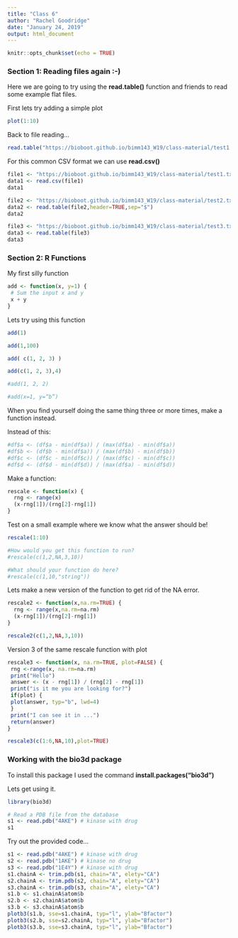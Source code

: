 ```yaml
---
title: "Class 6"
author: "Rachel Goodridge"
date: "January 24, 2019"
output: html_document
---
```


```r
knitr::opts_chunk$set(echo = TRUE)
```

### Section 1: Reading files again :-)

Here we are going to try using the **read.table()** function and friends to read some example flat files.

First lets try adding a simple plot

```r
plot(1:10)
```

Back to file reading...

```r
read.table("https://bioboot.github.io/bimm143_W19/class-material/test1.txt",header=TRUE,sep=",")
```

For this common CSV format we can use **read.csv()**

```r
file1 <- "https://bioboot.github.io/bimm143_W19/class-material/test1.txt"
data1 <- read.csv(file1)
data1
```
```r
file2 <- "https://bioboot.github.io/bimm143_W19/class-material/test2.txt"
data2 <- read.table(file2,header=TRUE,sep="$")
data2
```
```r
file3 <- "https://bioboot.github.io/bimm143_W19/class-material/test3.txt"
data3 <- read.table(file3)
data3
```

### Section 2: R Functions


My first silly function

```r
add <- function(x, y=1) {
 # Sum the input x and y
 x + y
}
```

Lets try using this function

```r
add(1)
```

```r
add(1,100)
```

```r
add( c(1, 2, 3) )
```

```r
add(c(1, 2, 3),4)
```

```r
#add(1, 2, 2)
```

```r
#add(x=1, y=“b”)
```

When you find yourself doing the same thing three or more times, make a function instead.

Instead of this:
```r
#df$a <- (df$a - min(df$a)) / (max(df$a) - min(df$a))
#df$b <- (df$b - min(df$a)) / (max(df$b) - min(df$b))
#df$c <- (df$c - min(df$c)) / (max(df$c) - min(df$c))
#df$d <- (df$d - min(df$d)) / (max(df$a) - min(df$d))
```

Make a function:
```r
rescale <- function(x) {
  rng <- range(x)
  (x-rng[1])/(rng[2]-rng[1])
}
```

Test on a small example where we know what the answer should be!
```r
rescale(1:10)
```
```r
#How would you get this function to run?
#rescale(c(1,2,NA,3,10))
```
```r
#What should your function do here?
#rescale(c(1,10,"string"))
```

Lets make a new version of the function to get rid of the NA error.
```r
rescale2 <- function(x,na.rm=TRUE) {
  rng <- range(x,na.rm=na.rm)
  (x-rng[1])/(rng[2]-rng[1])
}
```
```r
rescale2(c(1,2,NA,3,10))
```

Version 3 of the same rescale function with plot
```r
rescale3 <- function(x, na.rm=TRUE, plot=FALSE) {
 rng <-range(x, na.rm=na.rm)
 print("Hello")
 answer <- (x - rng[1]) / (rng[2] - rng[1])
 print("is it me you are looking for?")
 if(plot) {
 plot(answer, typ="b", lwd=4)
 }
 print("I can see it in ...")
 return(answer)
}
```
```r
rescale3(c(1:6,NA,10),plot=TRUE)
```

### Working with the bio3d package

To install this package I used the command **install.packages("bio3d")**

Lets get using it.

```r
library(bio3d)
```

```r
# Read a PDB file from the database
s1 <- read.pdb("4AKE") # kinase with drug
s1
```

Try out the provided code...
```r
s1 <- read.pdb("4AKE") # kinase with drug
s2 <- read.pdb("1AKE") # kinase no drug
s3 <- read.pdb("1E4Y") # kinase with drug
s1.chainA <- trim.pdb(s1, chain="A", elety="CA")
s2.chainA <- trim.pdb(s2, chain="A", elety="CA")
s3.chainA <- trim.pdb(s3, chain="A", elety="CA")
s1.b <- s1.chainA$atom$b
s2.b <- s2.chainA$atom$b
s3.b <- s3.chainA$atom$b
plotb3(s1.b, sse=s1.chainA, typ="l", ylab="Bfactor")
plotb3(s2.b, sse=s2.chainA, typ="l", ylab="Bfactor")
plotb3(s3.b, sse=s3.chainA, typ="l", ylab="Bfactor")
```

